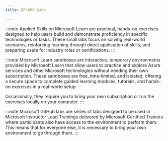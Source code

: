 ```yaml
---
title: DP-600 Labs

---
```



<Tabs>
  <TabItem label="Applied Skills">

:::note 
Applied Skills on Microsoft Learn are practical, hands-on exercises designed to help users build and demonstrate proficiency in specific technologies or tasks. These small labs focus on solving real-world scenarios, reinforcing learning through direct application of skills, and preparing users for industry roles or certifications.
:::

  <CardGrid>
    <LinkCard title="Implement a data science and machine learning solution with Microsoft Fabric" href="https://learn.microsoft.com/credentials/applied-skills/implement-a-data-science-and-machine-learning-solution-with-microsoft-fabric/?WT.mc_id=studentamb_165290" /> 
    <LinkCard title="Implement a lakehouse in Microsoft Fabric" href="https://learn.microsoft.com/credentials/applied-skills/implement-lakehouse-microsoft-fabric/?WT.mc_id=studentamb_165290" /> 
    <LinkCard title="Implement a data warehouse in Microsoft Fabric" href="https://learn.microsoft.com/credentials/applied-skills/work-with-data-warehouses-using-microsoft-fabric/?WT.mc_id=studentamb_165290" /> 
    <LinkCard title="Implement a Real-Time Intelligence solution with Microsoft Fabric" href="https://learn.microsoft.com/credentials/applied-skills/implement-a-real-time-intelligence-solution-with-microsoft-fabric/?WT.mc_id=studentamb_165290" /> 
  </CardGrid>
  </TabItem>

  <TabItem label="Microsoft Learn">

:::note 
Microsoft Learn sandboxes are interactive, temporary environments provided by Microsoft Learn that allow users to practice and explore Azure services and other Microsoft technologies without needing their own subscription. These sandboxes are free, time-limited, and isolated, offering a secure space to complete guided learning modules, tutorials, and hands-on exercises in a real-world setup.

Occasionally, they require you to bring your own subscription or run the exercises locally on your computer.
:::


  <CardGrid>  
    <LinkCard title="Create a Microsoft Fabric lakehouse" href="https://learn.microsoft.com/training/modules/get-started-lakehouses/5-exercise-lakehouse/?WT.mc_id=studentamb_165290" /> 
    <LinkCard title="Analyze data with Apache Spark" href="https://learn.microsoft.com/training/modules/use-apache-spark-work-files-lakehouse/7-exercise-spark/?WT.mc_id=studentamb_165290" /> 
    <LinkCard title="Use delta tables in Apache Spark" href="https://learn.microsoft.com/training/modules/work-delta-lake-tables-fabric/6-exercise-delta-tables/?WT.mc_id=studentamb_165290" /> 
    <LinkCard title="Ingest data with a pipeline" href="https://learn.microsoft.com/training/modules/use-data-factory-pipelines-fabric/6-exercise-pipelines/?WT.mc_id=studentamb_165290" /> 
    <LinkCard title="Create and use a Dataflow Gen2 in Microsoft Fabric" href="https://learn.microsoft.com/training/modules/use-dataflow-gen-2-fabric/5-exercise/?WT.mc_id=studentamb_165290" /> 
    <LinkCard title="Explore Real-Time Intelligence in Fabric" href="https://learn.microsoft.com/training/modules/get-started-kusto-fabric/5-exercise-use-kusto-query-data-onelake/?WT.mc_id=studentamb_165290" /> 
    <LinkCard title="Explore data science in Microsoft Fabric" href="https://learn.microsoft.com/training/modules/get-started-data-science-fabric/5-exercise-use-notebook/?WT.mc_id=studentamb_165290" /> 
    <LinkCard title="Analyze data in a data warehouse" href="https://learn.microsoft.com/training/modules/get-started-data-warehouse/7-exercise/?WT.mc_id=studentamb_165290" /> 
    <LinkCard title="Load data into a warehouse in Microsoft Fabric" href="https://learn.microsoft.com/training/modules/load-data-into-microsoft-fabric-data-warehouse/6-exercise-load-data-into-warehouse/?WT.mc_id=studentamb_165290" /> 
    <LinkCard title="Query a data warehouse in Microsoft Fabric" href="https://learn.microsoft.com/training/modules/query-data-warehouse-microsoft-fabric/6-exercise-query-data-warehouse-microsoft-fabric/?WT.mc_id=studentamb_165290" /> 
    <LinkCard title="Monitor a data warehouse in Microsoft Fabric" href="https://learn.microsoft.com/training/modules/monitor-fabric-data-warehouse/05-exercise-monitor/?WT.mc_id=studentamb_165290" /> 
    <LinkCard title="Secure a warehouse in Microsoft Fabric" href="https://learn.microsoft.com/training/modules/secure-data-warehouse-in-microsoft-fabric/6-exercise-secure-data-warehouse/?WT.mc_id=studentamb_165290" /> 
    <LinkCard title="Create DAX Calculations in Power BI Desktop" href="https://learn.microsoft.com/training/modules/dax-power-bi-add-measures/5b-lab/?WT.mc_id=studentamb_165290" /> 
    <LinkCard title="Design a scalable semantic model" href="https://learn.microsoft.com/training/modules/design-scalable-semantic-models/7-exercise/?WT.mc_id=studentamb_165290" /> 
    <LinkCard title="Create reusable Power BI assets" href="https://learn.microsoft.com/training/modules/create-manage-power-bi-assets/5-exercise-create-reusable/?WT.mc_id=studentamb_165290" /> 
    <LinkCard title="Enforce model security" href="https://learn.microsoft.com/training/modules/enforce-power-bi-model-security/4a-exercise-enforce-model-security/?WT.mc_id=studentamb_165290" /> 
    <LinkCard title="Secure data access in Microsoft Fabric" href="https://learn.microsoft.com/training/modules/secure-data-access-in-fabric/5-exercise-secure-data-access/?WT.mc_id=studentamb_165290" /> 
  </CardGrid>
  </TabItem>

  <TabItem label="Microsoft GitHub">

:::note 
Microsoft GitHub labs are series of labs designed to be used in Microsoft Instructor Lead Trainings delivered by Microsoft Certified Trainers where participants also have access to the environment to perform them. This means that for everyone else, it is necessary to bring your own environment to go through them. 
:::

  <CardGrid>
    <LinkCard title="Create a Microsoft Fabric lakehouse" href="https://microsoftlearning.github.io/mslearn-fabric/Instructions/Labs/01-lakehouse.html" />
    <LinkCard title="Analyze data with Apache Spark" href="https://microsoftlearning.github.io/mslearn-fabric/Instructions/Labs/02-analyze-spark.html" />
    <LinkCard title="Use delta tables in Apache Spark" href="https://microsoftlearning.github.io/mslearn-fabric/Instructions/Labs/03-delta-lake.html" />
    <LinkCard title="Create a medallion architecture in a Microsoft Fabric lakehouse" href="https://microsoftlearning.github.io/mslearn-fabric/Instructions/Labs/03b-medallion-lakehouse.html" />
    <LinkCard title="Ingest data with a pipeline" href="https://microsoftlearning.github.io/mslearn-fabric/Instructions/Labs/04-ingest-pipeline.html" />
    <LinkCard title="Create and use Dataflows (Gen2) in Microsoft Fabric" href="https://microsoftlearning.github.io/mslearn-fabric/Instructions/Labs/05-dataflows-gen2.html" />
    <LinkCard title="Analyze data in a data warehouse" href="https://microsoftlearning.github.io/mslearn-fabric/Instructions/Labs/06-data-warehouse.html" />
    <LinkCard title="Load data into a warehouse using T-SQL" href="https://microsoftlearning.github.io/mslearn-fabric/Instructions/Labs/06a-data-warehouse-load.html" />
    <LinkCard title="Query a data warehouse in Microsoft Fabric" href="https://microsoftlearning.github.io/mslearn-fabric/Instructions/Labs/06b-data-warehouse-query.html" />
    <LinkCard title="Monitor a data warehouse in Microsoft Fabric" href="https://microsoftlearning.github.io/mslearn-fabric/Instructions/Labs/06c-monitor-data-warehouse.html" />
    <LinkCard title="Secure a Microsoft Fabric data warehouse" href="https://microsoftlearning.github.io/mslearn-fabric/Instructions/Labs/06d-secure-data-warehouse.html" />
    <LinkCard title="Get started with Real-Time Intelligence in Microsoft Fabric" href="https://microsoftlearning.github.io/mslearn-fabric/Instructions/Labs/07-real-time-Intelligence.html" />
    <LinkCard title="Get started with data science in Microsoft Fabric" href="https://microsoftlearning.github.io/mslearn-fabric/Instructions/Labs/08-data-science-get-started.html" />
    <LinkCard title="Explore data for data science with notebooks in Microsoft Fabric" href="https://microsoftlearning.github.io/mslearn-fabric/Instructions/Labs/08a-data-science-explore-data.html" />
    <LinkCard title="Preprocess data with Data Wrangler in Microsoft Fabric" href="https://microsoftlearning.github.io/mslearn-fabric/Instructions/Labs/08b-data-science-preprocess-data-wrangler.html" />
    <LinkCard title="Train and track machine learning models with MLflow in Microsoft Fabric" href="https://microsoftlearning.github.io/mslearn-fabric/Instructions/Labs/08c-train-track-mlflow.html" />
    <LinkCard title="Generate batch predictions using a deployed model in Microsoft Fabric" href="https://microsoftlearning.github.io/mslearn-fabric/Instructions/Labs/08d-data-science-batch.html" />
    <LinkCard title="Ingest real-time data with Eventstream in Microsoft Fabric" href="https://microsoftlearning.github.io/mslearn-fabric/Instructions/Labs/09-real-time-analytics-eventstream.html" />
    <LinkCard title="Ingest data with Spark and Microsoft Fabric notebooks" href="https://microsoftlearning.github.io/mslearn-fabric/Instructions/Labs/10-ingest-notebooks.html" />
    <LinkCard title="Work with data in a Microsoft Fabric eventhouse" href="https://microsoftlearning.github.io/mslearn-fabric/Instructions/Labs/12-query-data-in-kql-database.html" />
    <LinkCard title="Get started with Real-Time Dashboards in Microsoft Fabric" href="https://microsoftlearning.github.io/mslearn-fabric/Instructions/Labs/13-real-time-dashboards.html" />
    <LinkCard title="Create and explore a semantic model" href="https://microsoftlearning.github.io/mslearn-fabric/Instructions/Labs/14-create-a-star-schema-model.html" />
    <LinkCard title="Create DAX calculations in Power BI Desktop" href="https://microsoftlearning.github.io/mslearn-fabric/Instructions/Labs/14-create-dax-calculations.html" />
    <LinkCard title="Design scalable semantic models" href="https://microsoftlearning.github.io/mslearn-fabric/Instructions/Labs/15-design-scalable-semantic-models.html" />
    <LinkCard title="Work with model relationships" href="https://microsoftlearning.github.io/mslearn-fabric/Instructions/Labs/15-work-with-model-relationships.html" />
    <LinkCard title="Create reusable Power BI assets" href="https://microsoftlearning.github.io/mslearn-fabric/Instructions/Labs/16-create-reusable-power-bi-assets.html" />
    <LinkCard title="Use tools to optimize Power BI performance" href="https://microsoftlearning.github.io/mslearn-fabric/Instructions/Labs/16-use-tools-to-optimize-power-bi-performance.html" />
    <LinkCard title="Enforce model security" href="https://microsoftlearning.github.io/mslearn-fabric/Instructions/Labs/17-enforce-model-security.html" />
    <LinkCard title="Monitor Fabric activity in the monitoring hub" href="https://microsoftlearning.github.io/mslearn-fabric/Instructions/Labs/18-monitor-hub.html" />
    <LinkCard title="Secure data access in Microsoft Fabric" href="https://microsoftlearning.github.io/mslearn-fabric/Instructions/Labs/19-secure-data-access.html" />
    <LinkCard title="Work with SQL Database in Microsoft Fabric" href="https://microsoftlearning.github.io/mslearn-fabric/Instructions/Labs/20-work-with-database.html" />
    <LinkCard title="Work with API for GraphQL in Microsoft Fabric" href="https://microsoftlearning.github.io/mslearn-fabric/Instructions/Labs/20a-work-with-graphql.html" />
    <LinkCard title="Implement deployment pipelines in Microsoft Fabric" href="https://microsoftlearning.github.io/mslearn-fabric/Instructions/Labs/21-implement-cicd.html" />
  </CardGrid>
  </TabItem>
</Tabs>
